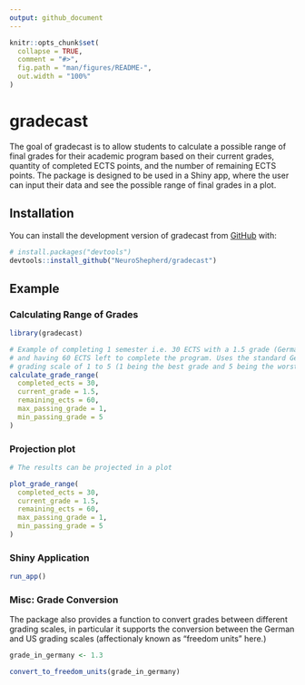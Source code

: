 ```yaml
---
output: github_document
---
```


<!-- README.md is generated from README.Rmd. Please edit that file -->

```r
knitr::opts_chunk$set(
  collapse = TRUE,
  comment = "#>",
  fig.path = "man/figures/README-",
  out.width = "100%"
)
```

# gradecast

<!-- badges: start -->
<!-- badges: end -->

The goal of gradecast is to allow students to calculate a possible range of final grades for their academic program based on their current grades, quantity of completed ECTS points, and the number of remaining ECTS points. The package is designed to be used in a Shiny app, where the user can input their data and see the possible range of final grades in a plot.

## Installation

You can install the development version of gradecast from [GitHub](https://github.com/) with:

``` r
# install.packages("devtools")
devtools::install_github("NeuroShepherd/gradecast")
```

## Example

### Calculating Range of Grades 


```r
library(gradecast)

# Example of completing 1 semester i.e. 30 ECTS with a 1.5 grade (German)
# and having 60 ECTS left to complete the program. Uses the standard German
# grading scale of 1 to 5 (1 being the best grade and 5 being the worst).
calculate_grade_range(
  completed_ects = 30,
  current_grade = 1.5,
  remaining_ects = 60,
  max_passing_grade = 1,
  min_passing_grade = 5
)
```

### Projection plot

```r
# The results can be projected in a plot

plot_grade_range(
  completed_ects = 30,
  current_grade = 1.5,
  remaining_ects = 60,
  max_passing_grade = 1,
  min_passing_grade = 5
)
```

### Shiny Application

```r
run_app()
```


### Misc: Grade Conversion

The package also provides a function to convert grades between different grading scales, in particular it supports the conversion between the German and US grading scales (affectionaly known as "freedom units" here.)

```r

grade_in_germany <- 1.3

convert_to_freedom_units(grade_in_germany)

```

